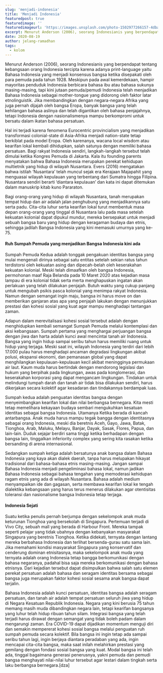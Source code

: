 ```yaml
---
slug: 'menjadi-indonesia'
title: 'Menjadi Indonesia'
featuredpost: true
featuredimage: ''
featuredimageurl: 'https://images.unsplash.com/photo-1502977266157-4dbae1582d9f?ixid=MXwxMjA3fDB8MHxzZWFyY2h8Mzh8fGluZG9uZXNpYSUyMGZsYWd8ZW58MHx8MHw%3D&ixlib=rb-1.2.1&auto=format&fit=crop&w=500&q=60'
excerpt: Menurut Anderson (2006), seorang Indonesianis yang berpendapat tentang kebangsaan orang Indonesia tercipta karena adanya print-language yaitu Bahasa Indonesia yang menjadi konsensus bangsa ketika disepakati oleh para pemuda pada tahun 1928.
date: 2020-08-19
author: jelang-ramadhan
tags:
  - kolom
---
```


Menurut Anderson (2006), seorang Indonesianis yang berpendapat tentang kebangsaan orang Indonesia tercipta karena adanya print-language yaitu Bahasa Indonesia yang menjadi konsensus bangsa ketika disepakati oleh para pemuda pada tahun 1928. Meskipun pada awal kemerdekaan, hampir mayoritas penduduk Indonesia berbicara bahasa ibu atau bahasa sukunya masing-masing, tapi kini jutaan pemuda/pemudi Indonesia telah menjadikan Bahasa Indonesia sebagai mother-tongue yang didorong oleh faktor latar etnolinguistik. Jika membandingkan dengan negara-negara Afrika yang juga pernah dijajah oleh bangsa Eropa, banyak bangsa yang telah kehilangan bahasa aslinya dan telah digantikan oleh bahasa penjajahnya, tetapi Indonesia dengan nasionalismenya mampu berkompromi untuk bersatu dalam ikatan bahasa persatuan.

Hal ini terjadi karena fenomena Eurocentric provincialism yang menjadikan transformasi colonial-state di Asia-Afrika menjadi nation-state tetap berkiblat pada model Eropa. Oleh karenanya, wacana local wisdom atau kearifan lokal kembali dihidupkan, salah satunya dengan memiliki bahasa persatuan. Bagi rakyat Indonesia sendiri, langkah-langkah tersebut telah dimulai ketika Kongres Pemuda di Jakarta. Kala itu founding parents menyatakan bahwa Bahasa Indonesia merupakan perekat kehidupan multietnik yang hidup di wilayah Nusantara. Evers (2016) mengatakan bahwa istilah ‘Nusantara’ telah muncul sejak era Kerajaan Majapahit yang menguasai wilayah kepulauan yang terbentang dari Sumatra hingga Filipina. Nusantara sendiri berarti ‘diantara kepulauan’ dan kata ini dapat ditemukan dalam manuskrip kitab kuno Pararaton.

Bagi orang-orang yang hidup di wilayah Nusantara, tanah merupakan tempat hidup dan air adalah jalan penghubung yang menjadikannya satu serta padu. Cita-cita luhur serta kearifan lokal turut membentuk masa depan orang-orang yang tinggal di Nusantara lalu pada masa setelah kekuatan kolonial dapat dipukul mundur, mereka bersepakat untuk menjadi sebuah bangsa baru yang hidup dengan keragaman budaya dan etnis, sehingga jadilah Bangsa Indonesia yang kini memasuki umurnya yang ke-75.

#### Ruh Sumpah Pemuda yang menjadikan Bangsa Indonesia kini ada

Sumpah Pemuda Kedua adalah tonggak pengakuan identitas bangsa yang mulai mengenali dirinya sebagai satu entitas setelah sekian ratus tahun terdistorsi oleh kekuatan asing dan dipecah-belah oleh keserakahan kekuatan kolonial. Meski telah dimaafkan oleh bangsa Indonesia, permohonan maaf Raja Belanda pada 10 Maret 2020 atas kejadian masa lampau di era kolonial tidak serta merta menghapuskan ingatan akan perlakuan yang telah dilakukan penjajah. Butuh waktu yang cukup panjang untuk mengubah psikis pasca kolonial yang menimpa rakyat Indonesia. Namun dengan semangat ingin maju, bangsa ini harus move on dan memberikan ganjaran atas apa yang penjajah lakukan dengan menunjukkan prestasi dan kohesi sosial yang kuat agar mampu menghadapi tantangan zaman.

Adapun dalam merevitalisasi kohesi sosial tersebut adalah dengan menghidupkan kembali semangat Sumpah Pemuda melalui kontemplasi dan aksi kebangsaan. Sumpah pertama yang menghargai perjuangan bangsa dengan jiwa dan harta adalah kunci awal mencintai tanah air Indonesia. Bangsa yang ingin hidup sampai seribu tahun harus memiliki ruang untuk hidup yang terjaga. Meski saat ini, wilayah Indonesia yang terdiri dari lebih 17.000 pulau harus menghadapi ancaman degradasi lingkungan akibat polusi, ekspansi ekonomi, dan pemanasan global yang dapat menghilangkan kepulauan-kepulauan kecil akibat meningginya permukaan air laut. Kaum muda harus bertindak dengan mendorong legislasi dan hukum yang berpihak pada lingkungan, awas pada konglomerasi, dan keserakahan korporasi yang dapat mengancam lingkungan. Tindakan untuk melindungi tumpah darah dan tanah air tidak bisa dilakukan sendiri, harus dikerjakan secara kolektif agar kesadaran dan tindakannya berdampak luas.

Sumpah kedua adalah penguatan identitas bangsa dengan menyeimbangkan kearifan lokal dan nilai berbangsa bernegara. Kita mesti tetap memelihara kekayaan budaya sembari mengukuhkan kesatuan identitas sebagai bangsa Indonesia. Utamanya Ketika berada di kancah antarbangsa. Anak muda harus mampu tegak bangga dengan identitasnya sebagai orang Indonesia, meski dia beretnis Aceh, Gayo, Jawa, Batak, Tionghoa, Arab, Maluku, Melayu, Banjar, Dayak, Sasak, Flores, Papua, dan lain-lain. Duduk sejajar berdiri sama tinggi ketika berhadapan dengan bangsa lain, tinggalkan inferiority complex yang sering kita rasakan ketika bersanding di arena internasional.

Sedangkan sumpah ketiga adalah bersatunya anak bangsa dalam Bahasa Indonesia yang kaya akan dialek daerah, tanpa harus melupakan hikayat tradisional dari bahasa-bahasa etnis masing-masing. Jangan sampai Bahasa Indonesia menjadi pengeliminasi bahasa lokal, namun jadikan Bahasa Indonesia sebagai bahasa tengahan yang memoderasi kehidupan ragam etnis yang ada di wilayah Nusantara. Bahasa adalah medium menyampaikan ide dan gagasan, serta membawa kearifan lokal ke tengah dialektika kebangsaan yang harus terus menerus dilakukan agar otentisitas toleransi dan nasionalisme bangsa Indonesia tetap terjaga.

#### Indonesia Sejati

Suatu ketika penulis pernah berjumpa dengan sekelompok anak muda keturunan Tionghoa yang bersekolah di Singapura. Pertemuan terjadi di Vivo City, sebuah mall yang berada di Harbour Front. Mereka tampak seperti pelajar yang tidak ubahnya dengan kebanyakan masyarakat Singapura yang beretnis Tionghoa. Ketika didekati, ternyata dengan lantang mereka berbahasa Indonesia dan terlihat bersenda-gurau satu sama lain. Jika memahami kondisi masyarakat Singapura yang konservatif dan cenderung dominan etnisitasnya, maka sekelompok anak muda yang ternyata adalah orang Indonesia tetap bangga berkomunikasi dengan bahasa negaranya, padahal bisa saja mereka berkomunikasi dengan bahasa etnisnya. Dari kejadian tersebut dapat disimpulkan bahwa salah satu elemen perekat persatuan adalah bahasa dan seragam identitas bersama sebagai bangsa juga merupakan faktor kohesi sosial sesama anak bangsa dapat terjalin.

Bahasa Indonesia adalah kunci persatuan, identitas bangsa adalah seragam persatuan, dan tanah air adalah tempat persatuan seluruh jiwa yang hidup di Negara Kesatuan Republik Indonesia. Negara yang kini berusia 75 tahun memang masih muda dibandingkan negara lain, tetapi kearifan bangsanya yang luhur telah hidup ribuan tahun silam. Integrasi bangsa yang telah terjadi harus dirawat dengan semangat yang tidak boleh padam dalam mengarungi zaman. Era COVID-19 dapat dijadikan momentum menguji diri dan semakin mempererat kohesi sosial bangsa melalui penguatan ruh sumpah pemuda secara kolektif.
Bila bangsa ini ingin tetap ada sampai seribu tahun lagi, ingin berjaya diantara peradaban yang ada, ingin mencapai cita-cita bangsa, maka saat inilah melahirkan prestasi yang gemilang dengan fondasi sosial bangsa yang kuat. Modal bangsa ini telah ada, tinggal bagaimana generasi penerusnya, yakni pemuda dan pemudi bangsa menghayati nilai-nilai luhur tersebut agar lestari dalam tingkah serta laku berbangsa bernegara.[dza]
